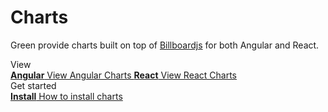 
<Meta title="Components/Charts" />

<style>{`
  .subheading {
    --mediumdark: '#999999';
    font-weight: 900;
    font-size: 13px;
    color: #999;
    letter-spacing: 6px;
    line-height: 24px;
    text-transform: uppercase;
    margin-bottom: 12px;
    margin-top: 40px;
  }

  .link-list {
    display: grid;
    grid-template-columns: 1fr;
    row-gap: 10px;
  }

  @media (min-width: 620px) {
    .link-list {
      row-gap: 20px;
      column-gap: 20px;
      grid-template-columns: 1fr 1fr;
    }
  }

  @media all and (-ms-high-contrast:none) {
  .link-list {
      display: -ms-grid;
      -ms-grid-columns: 1fr 1fr;
    }
  }

  .link-item {
    display: block;
    padding: 20px 30px 20px 15px;
    border: 1px solid #00000010;
    border-radius: 5px;
    transition: background 150ms ease-out, border 150ms ease-out, transform 150ms ease-out;
    color: #333333;
    display: flex;
    align-items: flex-start;
  }

  .link-item:hover {
    border-color: #1EA7FD50;
    transform: translate3d(0, -3px, 0);
    box-shadow: rgba(0, 0, 0, 0.08) 0 3px 10px 0;
  }

  .link-item:active {
    border-color: #1EA7FD;
    transform: translate3d(0, 0, 0);
  }

  .link-item strong {
    font-weight: 700;
    display: block;
    margin-bottom: 2px;
  }

  .link-item img {
    height: 40px;
    width: 40px;
    margin-right: 15px;
    flex: none;
  }

  .link-item span {
    font-size: 14px;
    line-height: 20px;
  }
`}</style>

# Charts

Green provide charts built on top of [Billboardjs](https://naver.github.io/billboard.js/) for both Angular and React.

<div className="subheading">View</div>

<div className="link-list">
  <a className="link-item" href="https://sebgroup.github.io/green/latest/angular-charts/" target="_blank">
    <span>
      <strong>Angular</strong>
      View Angular Charts
    </span>
  </a>
  <a className="link-item" href="https://sebgroup.github.io/green/latest/react-charts/" target="_blank">
    <span>
      <strong>React</strong>
      View React Charts
    </span>
  </a>
</div>

<div className="subheading">Get started</div>

<div className="link-list">
  <a className="link-item"
     href="?path=/story/get-started-install--page"
     target="_self">
    <span>
      <strong>Install</strong>
      How to install charts
    </span>
  </a>
</div>

